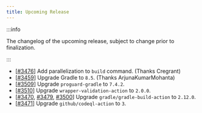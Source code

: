 ```yaml
---
title: Upcoming Release
---
```


:::info

The changelog of the upcoming release, subject to change prior to finalization.

:::

- [[#3476](https://github.com/iBotPeaches/Apktool/pull/3476)] Add parallelization to `build` command. (Thanks Cregrant)
- [[#3459](https://github.com/iBotPeaches/Apktool/pull/3459)] Upgrade Gradle to `8.5`. (Thanks ArjunaKumarMohanta)
- [[#3509](https://github.com/iBotPeaches/Apktool/pull/3509)] Upgrade `proguard-gradle` to `7.4.2`.
- [[#3510](https://github.com/iBotPeaches/Apktool/pull/3510)] Upgrade `wrapper-validation-action` to `2.0.0`.
- [[#3470](https://github.com/iBotPeaches/Apktool/pull/3470), [#3479](https://github.com/iBotPeaches/Apktool/pull/3479), [#3500](https://github.com/iBotPeaches/Apktool/pull/3500)] Upgrade `gradle/gradle-build-action` to `2.12.0`.
- [[#3471](https://github.com/iBotPeaches/Apktool/pull/3471)] Upgrade `github/codeql-action` to `3`.
